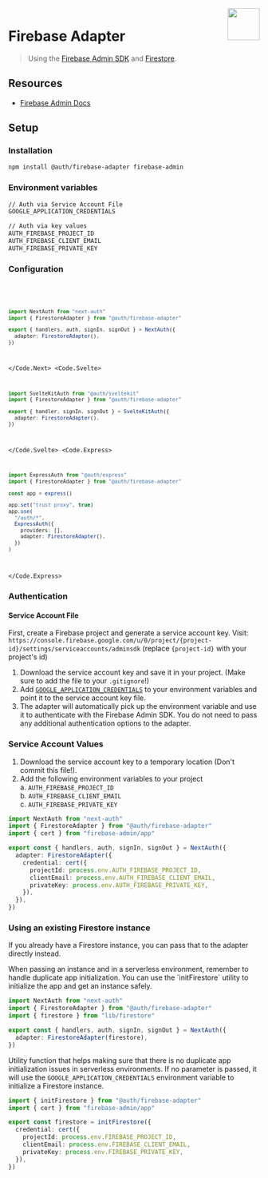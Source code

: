 
<img align="right" src="/img/adapters/firebase.svg" height="64" width="64" />

# Firebase Adapter

> Using the [Firebase Admin SDK](https://firebase.google.com/docs/admin/setup) and [Firestore](https://firebase.google.com/docs/firestore).

## Resources

- [Firebase Admin Docs](https://firebase.google.com/docs/admin/setup)

## Setup

### Installation

```bash npm2yarn
npm install @auth/firebase-adapter firebase-admin
```

### Environment variables

```sh
// Auth via Service Account File
GOOGLE_APPLICATION_CREDENTIALS

// Auth via key values
AUTH_FIREBASE_PROJECT_ID
AUTH_FIREBASE_CLIENT_EMAIL
AUTH_FIREBASE_PRIVATE_KEY
```

### Configuration

<Code>
<Code.Next>

```ts filename="auth.ts"
import NextAuth from "next-auth"
import { FirestoreAdapter } from "@auth/firebase-adapter"

export { handlers, auth, signIn, signOut } = NextAuth({
  adapter: FirestoreAdapter(),
})
```

</Code.Next>
<Code.Svelte>

```ts filename="src/auth.ts"
import SvelteKitAuth from "@auth/sveltekit"
import { FirestoreAdapter } from "@auth/firebase-adapter"

export { handler, signIn, signOut } = SvelteKitAuth({
  adapter: FirestoreAdapter(),
})
```

</Code.Svelte>
<Code.Express>

```ts filename="./src/routes/auth.route.ts"
import ExpressAuth from "@auth/express"
import { FirestoreAdapter } from "@auth/firebase-adapter"

const app = express()

app.set("trust proxy", true)
app.use(
  "/auth/*",
  ExpressAuth({
    providers: [],
    adapter: FirestoreAdapter(),
  })
)
```

</Code.Express>
</Code>

### Authentication

#### Service Account File

First, create a Firebase project and generate a service account key. Visit: `https://console.firebase.google.com/u/0/project/{project-id}/settings/serviceaccounts/adminsdk` (replace `{project-id}` with your project's id)

1. Download the service account key and save it in your project. (Make sure to add the file to your `.gitignore`!)
2. Add [`GOOGLE_APPLICATION_CREDENTIALS`](https://cloud.google.com/docs/authentication/application-default-credentials#GAC) to your environment variables and point it to the service account key file.
3. The adapter will automatically pick up the environment variable and use it to authenticate with the Firebase Admin SDK. You do not need to pass any additional authentication options to the adapter.

### Service Account Values

1. Download the service account key to a temporary location (Don't commit this file!).
2. Add the following environment variables to your project  
   a. `AUTH_FIREBASE_PROJECT_ID`  
   b. `AUTH_FIREBASE_CLIENT_EMAIL`  
   c. `AUTH_FIREBASE_PRIVATE_KEY`

```ts filename="./auth.ts"
import NextAuth from "next-auth"
import { FirestoreAdapter } from "@auth/firebase-adapter"
import { cert } from "firebase-admin/app"

export const { handlers, auth, signIn, signOut } = NextAuth({
  adapter: FirestoreAdapter({
    credential: cert({
      projectId: process.env.AUTH_FIREBASE_PROJECT_ID,
      clientEmail: process.env.AUTH_FIREBASE_CLIENT_EMAIL,
      privateKey: process.env.AUTH_FIREBASE_PRIVATE_KEY,
    }),
  }),
})
```

### Using an existing Firestore instance

If you already have a Firestore instance, you can pass that to the adapter directly instead.

<Callout>
  When passing an instance and in a serverless environment, remember to handle
  duplicate app initialization.
</Callout>

<Callout type="info">
  You can use the `initFirestore` utility to initialize the app and get an
  instance safely.
</Callout>

```ts filename="./auth.ts"
import NextAuth from "next-auth"
import { FirestoreAdapter } from "@auth/firebase-adapter"
import { firestore } from "lib/firestore"

export const { handlers, auth, signIn, signOut } = NextAuth({
  adapter: FirestoreAdapter(firestore),
})
```

Utility function that helps making sure that there is no duplicate app initialization issues in serverless environments.
If no parameter is passed, it will use the `GOOGLE_APPLICATION_CREDENTIALS` environment variable to initialize a Firestore instance.

```ts filename="lib/firestore.ts"
import { initFirestore } from "@auth/firebase-adapter"
import { cert } from "firebase-admin/app"

export const firestore = initFirestore({
  credential: cert({
    projectId: process.env.FIREBASE_PROJECT_ID,
    clientEmail: process.env.FIREBASE_CLIENT_EMAIL,
    privateKey: process.env.FIREBASE_PRIVATE_KEY,
  }),
})
```
